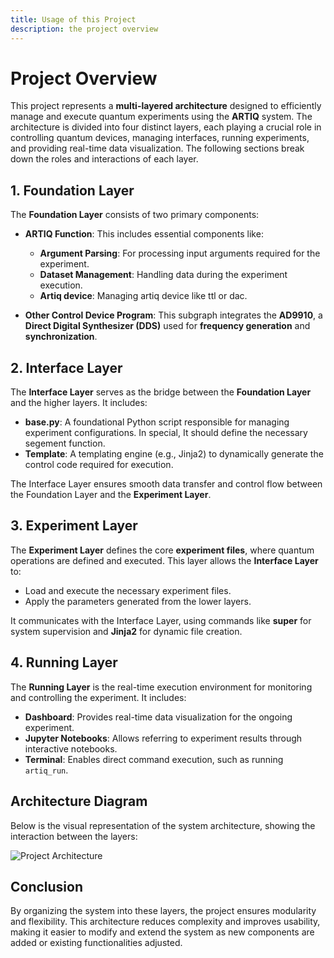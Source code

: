 ```yaml
---
title: Usage of this Project
description: the project overview
---
```

# Project Overview

This project represents a **multi-layered architecture** designed to efficiently manage and execute quantum experiments using the **ARTIQ** system. The architecture is divided into four distinct layers, each playing a crucial role in controlling quantum devices, managing interfaces, running experiments, and providing real-time data visualization. The following sections break down the roles and interactions of each layer.

## **1. Foundation Layer**
The **Foundation Layer** consists of two primary components: 
- **ARTIQ Function**: This includes essential components like:
    - **Argument Parsing**: For processing input arguments required for the experiment.
    - **Dataset Management**: Handling data during the experiment execution.
    - **Artiq device**: Managing artiq device like ttl or dac.

- **Other Control Device Program**: This subgraph integrates the **AD9910**, a **Direct Digital Synthesizer (DDS)** used for **frequency generation** and **synchronization**.

## **2. Interface Layer**
The **Interface Layer** serves as the bridge between the **Foundation Layer** and the higher layers. It includes:
- **base.py**: A foundational Python script responsible for managing experiment configurations. In special, It should define the necessary segement function.
- **Template**: A templating engine (e.g., Jinja2) to dynamically generate the control code required for execution.

The Interface Layer ensures smooth data transfer and control flow between the Foundation Layer and the **Experiment Layer**.

## **3. Experiment Layer**
The **Experiment Layer** defines the core **experiment files**, where quantum operations are defined and executed. This layer allows the **Interface Layer** to:
- Load and execute the necessary experiment files.
- Apply the parameters generated from the lower layers.

It communicates with the Interface Layer, using commands like **super** for system supervision and **Jinja2** for dynamic file creation.

## **4. Running Layer**
The **Running Layer** is the real-time execution environment for monitoring and controlling the experiment. It includes:
- **Dashboard**: Provides real-time data visualization for the ongoing experiment.
- **Jupyter Notebooks**: Allows referring to experiment results through interactive notebooks.
- **Terminal**: Enables direct command execution, such as running `artiq_run`.

## **Architecture Diagram**

Below is the visual representation of the system architecture, showing the interaction between the layers:

![Project Architecture](./layer.png)

## Conclusion
By organizing the system into these layers, the project ensures modularity and flexibility. This architecture reduces complexity and improves usability, making it easier to modify and extend the system as new components are added or existing functionalities adjusted.
